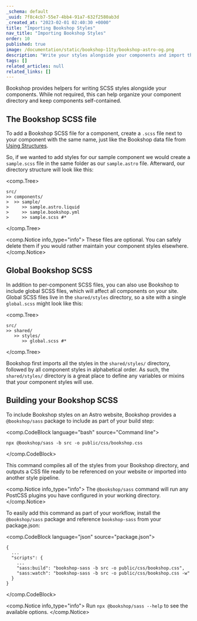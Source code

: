 ```yaml
---
_schema: default
_uuid: 7f8c4cb7-55e7-4bb4-91a7-632f2580ab3d
_created_at: "2023-02-01 02:40:30 +0000"
title: "Importing Bookshop Styles"
nav_title: "Importing Bookshop Styles"
order: 10
published: true
image: /documentation/static/bookshop-11ty/bookshop-astro-og.png
description: "Write your styles alongside your components and import them automatically"
tags: []
related_articles: null
related_links: []
---
```


Bookshop provides helpers for writing SCSS styles alongside your components.
While not required, this can help organize your component directory and keep components self-contained.


## The Bookshop SCSS file

To add a Bookshop SCSS file for a component, create a `.scss` file next to your component with
the same name, just like the Bookshop data file from [Using Structures](/documentation/guides/bookshop-astro-guide/using-structures).

So, if we wanted to add styles for our sample component we would create a `sample.scss` file in the same
folder as our `sample.astro` file. Afterward, our directory structure will look like this:

<comp.Tree>
```
src/
>> components/
>  >> sample/
>     >> sample.astro.liquid
>     >> sample.bookshop.yml
>     >> sample.scss #*
```
</comp.Tree>

<comp.Notice info_type="info">
  These files are optional. You can safely delete them
  if you would rather maintain your component styles elsewhere.
</comp.Notice>

## Global Bookshop SCSS

In addition to per-component SCSS files, you can also use Bookshop to include global SCSS files,
which will affect all components on your site. Global SCSS files live in the `shared/styles` directory,
so a site with a single `global.scss` might look like this:

<comp.Tree>
```
src/
>> shared/
   >> styles/
      >> global.scss #*
```
</comp.Tree>

Bookshop first imports all the styles in the `shared/styles/` directory, followed by all component styles
in alphabetical order. As such, the `shared/styles/` directory is a great place to define any variables or mixins
that your component styles will use.

## Building your Bookshop SCSS

To include Bookshop styles on an Astro website, Bookshop provides a `@bookshop/sass` package 
to include as part of your build step:

<comp.CodeBlock language="bash" source="Command line">
```
npx @bookshop/sass -b src -o public/css/bookshop.css
```
</comp.CodeBlock>

This command compiles all of the styles from your Bookshop directory,
and outputs a CSS file ready to be referenced on your website or imported into another style pipeline.

<comp.Notice info_type="info">
  The `@bookshop/sass` command will run any PostCSS plugins you have configured in your working directory.
</comp.Notice>

To easily add this command as part of your workflow, install the `@bookshop/sass` package and reference
`bookshop-sass` from your package.json:

<comp.CodeBlock language="json" source="package.json">
```
{
  ...
  "scripts": {
    ...
    "sass:build": "bookshop-sass -b src -o public/css/bookshop.css",
    "sass:watch": "bookshop-sass -b src -o public/css/bookshop.css -w"
  }
}
```
</comp.CodeBlock>

<comp.Notice info_type="info">
  Run `npx @bookshop/sass --help` to see the available options.
</comp.Notice>
